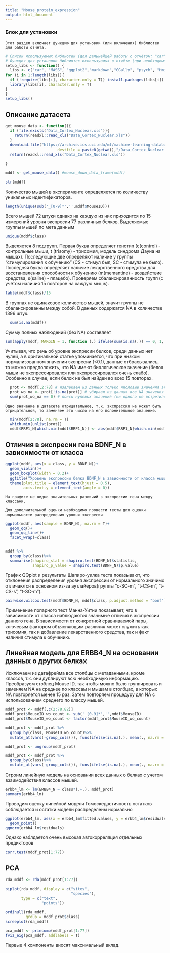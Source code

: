 ---
title: "Mouse_protein_expression"
output: html_document
---
### Блок для установки 
    Этот раздел включает функцию для установки (или включения) библиотек для работы отчёта.
```{r setup, message=FALSE, warning=FALSE, collapse=TRUE}
# Список используемых библиотек (для дальнейшей работы с отчётом: "car", "MASS", "ggplot2","markdown","GGally", "psych", "Hmisc", "dplyr", "lmtest", "ggpubr", "vegan", "factoextra".
# Функция для установки библиотек используемых в отчёте (при необходимости). Не требует аргументов.
setup_libs <- function() {
  libs <- c("car", "MASS", "ggplot2","markdown","GGally", "psych", "Hmisc", "dplyr", "lmtest", "ggpubr", "vegan", "factoextra")
for (i in 1:length(libs)){
  if (!require(libs[i], character.only = T)) install.packages(libs[i])
  library(libs[i], character.only = T)
}
}
setup_libs()
```

## Описание датасета
    
```{r}
get_mouse_data <- function(){
  if (file.exists("Data_Cortex_Nuclear.xls")){
    return(readxl::read_xls("Data_Cortex_Nuclear.xls"))
  }
  download.file("https://archive.ics.uci.edu/ml/machine-learning-databases/00342/Data_Cortex_Nuclear.xls", 
                       destfile = paste0(getwd(),"/Data_Cortex_Nuclear.xls"), method = "wininet", mode = "wb")
  return(readxl::read_xls("Data_Cortex_Nuclear.xls"))
  
}

mddf <- get_mouse_data() #mouse_down_data_frame(mddf)

str(mddf)

```
  Количество мышей в эксперименте определяется по количеству уникальных идентификаторов.
```{r}
length(unique(sub('_[0-9]*','',mddf$MouseID)))
```
  Всего мышей 72 штуки однако на каждую из них приходится по 15 измерений уровня экспресии 77 различных белков.
  Выделяемые группы мышей по мета данным
```{r}
unique(mddf$class)
```
  Выделяется 8 подгрупп. Первая буква определяет генотип (с(control) - контрольные мыши, t (trisomy) - трисомия, модель синдрома Дауна на мышах). Последующие две определяют наличие у группы "стимулирования к обучению" (CS - стимул был, SC - стимула не было). Последняя буква определяет наличие лекарственного средства для восстановления способности к обучению (m(memantine) - воздействие средства, s(saline) - плацебо).
  Проверяем сбалансированность групп (с учётом наличия 15 повторов на каждую мышь).
```{r} 
table(mddf$class)/15
```
  В группах не одинаковое количество мышей, значит группы не сбалансированны между собой.
  В данных содержатся NA в количестве 1396 штук. 
```{r}  
  sum(is.na(mddf))
``` 
  Сумму полных наблюдений (без NA) составляет
```{r}
sum(apply(mddf, MARGIN = 1, function (.) ifelse(sum(is.na(.)) == 0, 1, 0)))
```
  Учитывая, что речь об уровне экспресии белков, среди данных нет нулей, а в оригинальной статье упоминается, что при низком нормализованном значении экспресии (<0.1), данные отбрасывались, то можно предположить, что NA имеют биологическое значение (белок мыши не экспрессировался или экспрессировался очень слабо). Особенно в случае, если белок не был найден во всех 15 повторах.
```{r}
  prot <- mddf[,2:78] # извлекаем из данных только числовые значения экспрессии
  prot_wo_na <- prot[!is.na(prot)] # убираем из данных все NA значения
  sum(prot_wo_na == 0) # поиск нулевых значений (ни одного не встретилось)
``` 
    
    
    
    
    Одно значение в датасете отрицательное, т.к. экспрессия не может быть отрицательной, то заменяем это число на его положительное значение.
```{r}
  min(mddf[2:78], na.rm = T)
  which.min(unlist(prot))
  mddf$RRP1_N[which.min(mddf$RRP1_N)] <- abs(mddf$RRP1_N[which.min(mddf$RRP1_N)])
```
    
## Отличия в экспресии гена BDNF_N в зависимости от класса    
    
```{r}
ggplot(mddf, aes(x = class, y = BDNF_N))+
  geom_violin()+
  geom_boxplot(width = 0.2)+
  ggtitle("Уровень экспрессии белка BDNF_N в зависимости от класса мыши")+
  theme(plot.title = element_text(hjust = 0.5),
        axis.text.y = element_text(angle = 0))
```
    На графике не видно значительных различий в экспрессии гена между классами.
    
    Для дополнительной оценки необходимо провести тесты для оценки нормальности распределения уровня экспресии
```{r}
ggplot(mddf, aes(sample = BDNF_N), na.rm = T)+
  geom_qq()+
  geom_qq_line()+
  facet_wrap(~class)


mddf %>%
  group_by(class)%>%
  summarise(shapiro_stat = shapiro.test(BDNF_N)$statistic,
            shapiro_p_value = shapiro.test(BDNF_N)$p.value)
```
  График QQplot и результаты Шапиро-уилка теста показывают, что отклонения распределения уровня экспрессии от нормального значимо отличаются в основном из-за аутлайеров(группы "c-SC-m", "t-CS-m", "t-CS-s", "t-SC-m").
  
```{r}
pairwise.wilcox.test(mddf$BDNF_N, mddf$class, p.adjust.method = "bonf")
```
  Применение попарного тест Манна-Уитни показывает, что в зависимости от класса наблюдаются значимые отличия в экспрессии данного гена.
  В зависимости от конкретной сравниваемой пары, ключевым фактором объясняющим различия может служить как трисомия, так и добавление лекарственного средства, так и факт наличия стимула к обучению.
  
## Линейная модель для ERBB4_N на основании данных о других белках
  Исключаем из датафрейма все столбцы с метаданными, кроме классов, т.к. они дублируют всю необходимую информацию. Преобразуем стоблец Mouse ID, так чтобы можно было группировать и заменяем NA на среднее по классам и мышам в столбцах, в которых NA повторяется менее 15 раз. Затем повторяем процедуру для NA с использованием среднего по классу мышей.
```{r}
mddf_prot <- mddf[,c(2:78,82)]
mddf_prot$MouseID_wo_count <- sub('_[0-9]*','',mddf$MouseID)
mddf_prot$MouseID_wo_count <- factor(mddf_prot$MouseID_wo_count)

mddf_prot <- mddf_prot %>%
  group_by(class, MouseID_wo_count)%>%
  mutate_at(vars(-group_cols()), funs(ifelse(is.na(.), mean(., na.rm = T), .)))

mddf_prot <- ungroup(mddf_prot)

mddf_prot <- mddf_prot %>%
  group_by(class)%>%
  mutate_at(vars(-group_cols()), funs(ifelse(is.na(.), mean(., na.rm = T), .)))
```  
  Строим линейную модель на основании всех данных о белках c учетом взаимодействия классов мышей.
```{r}
erbb4_lm <- lm(ERBB4_N ~ class*(.+.), mddf_prot)
summary(erbb4_lm)
```
  Проводим оценку линейной модели
  Гомоскедастичность остатков соблюдается и остатки модели распределены нормально
```{r}
ggplot(erbb4_lm, aes(x = erbb4_lm$fitted.values, y = erbb4_lm$residuals))+
  geom_point()
qqnorm(erbb4_lm$residuals)

```
  Однако наблдается очень высокая автокорреляция отдельных предикторов
```{r}
corr.test(mddf_prot[1:77])
```
## PCA
```{r}
rda_mddf <- rda(mddf_prot[1:77])

biplot(rda_mddf, display = c("sites",
                             "species"),
       type = c("text",
                "points"))

ordihull(rda_mddf,
         group = mddf_prot$class)
screeplot(rda_mddf)
```

```{r}
pca_mddf <- princomp(mddf_prot[1:77])
fviz_eig(pca_mddf, addlabels = T)
```
  Первые 4 компоненты вносят максимальный вклад.

  
  
    
